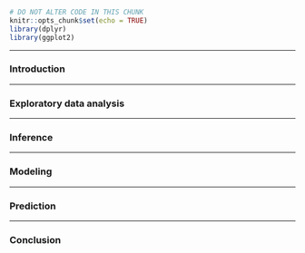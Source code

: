 ```r
# DO NOT ALTER CODE IN THIS CHUNK
knitr::opts_chunk$set(echo = TRUE)
library(dplyr)
library(ggplot2)
```

* * * 

### Introduction

* * *

### Exploratory data analysis

* * *

### Inference

* * *

### Modeling

* * *

### Prediction

* * * 

### Conclusion

